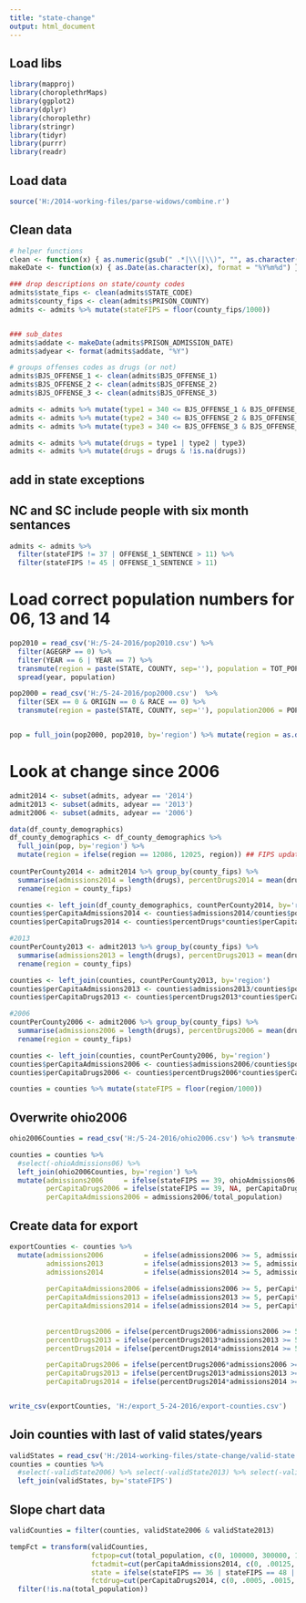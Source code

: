 ---
title: "state-change"
output: html_document
---

## Load libs
```{r, echo=FALSE, warning=FALSE}
library(mapproj)
library(choroplethrMaps)
library(ggplot2)
library(dplyr)
library(choroplethr)
library(stringr)
library(tidyr)
library(purrr)
library(readr)
```

## Load data
```{r}
source('H:/2014-working-files/parse-widows/combine.r')
```

## Clean data
```{r}
# helper functions
clean <- function(x) { as.numeric(gsub(" .*|\\(|\\)", "", as.character(x))) }
makeDate <- function(x) { as.Date(as.character(x), format = "%Y%m%d") } 

### drop descriptions on state/county codes
admits$state_fips <- clean(admits$STATE_CODE)
admits$county_fips <- clean(admits$PRISON_COUNTY)
admits <- admits %>% mutate(stateFIPS = floor(county_fips/1000))


### sub_dates 
admits$addate <- makeDate(admits$PRISON_ADMISSION_DATE)
admits$adyear <- format(admits$addate, "%Y")

# groups offenses codes as drugs (or not)
admits$BJS_OFFENSE_1 <- clean(admits$BJS_OFFENSE_1)
admits$BJS_OFFENSE_2 <- clean(admits$BJS_OFFENSE_2)
admits$BJS_OFFENSE_3 <- clean(admits$BJS_OFFENSE_3)

admits <- admits %>% mutate(type1 = 340 <= BJS_OFFENSE_1 & BJS_OFFENSE_1 <= 450)
admits <- admits %>% mutate(type2 = 340 <= BJS_OFFENSE_2 & BJS_OFFENSE_2 <= 450)
admits <- admits %>% mutate(type3 = 340 <= BJS_OFFENSE_3 & BJS_OFFENSE_3 <= 450)

admits <- admits %>% mutate(drugs = type1 | type2 | type3)
admits <- admits %>% mutate(drugs = drugs & !is.na(drugs))
```

## add in state exceptions

## NC and SC include people with six month sentances
```{r}
admits <- admits %>% 
  filter(stateFIPS != 37 | OFFENSE_1_SENTENCE > 11) %>%
  filter(stateFIPS != 45 | OFFENSE_1_SENTENCE > 11) 
```

# Load correct population numbers for 06, 13 and 14
```{r}
pop2010 = read_csv('H:/5-24-2016/pop2010.csv') %>% 
  filter(AGEGRP == 0) %>%
  filter(YEAR == 6 | YEAR == 7) %>%
  transmute(region = paste(STATE, COUNTY, sep=''), population = TOT_POP, year = paste('population', YEAR + 2007, sep='')) %>%
  spread(year, population)

pop2000 = read_csv('H:/5-24-2016/pop2000.csv')  %>%
  filter(SEX == 0 & ORIGIN == 0 & RACE == 0) %>%
  transmute(region = paste(STATE, COUNTY, sep=''), population2006 = POPESTIMATE2006)


pop = full_join(pop2000, pop2010, by='region') %>% mutate(region = as.double(region))
```

# Look at change since 2006
```{r}
admit2014 <- subset(admits, adyear == '2014')
admit2013 <- subset(admits, adyear == '2013')
admit2006 <- subset(admits, adyear == '2006')

data(df_county_demographics)
df_county_demographics <- df_county_demographics %>%
  full_join(pop, by='region') %>%
  mutate(region = ifelse(region == 12086, 12025, region)) ## FIPS updated in 90s; not changed in NCRP data
  
countPerCounty2014 <- admit2014 %>% group_by(county_fips) %>%
  summarise(admissions2014 = length(drugs), percentDrugs2014 = mean(drugs), state2014 = first(STATE_CODE), state_fips2014 = first(state_fips)) %>%
  rename(region = county_fips)

counties <- left_join(df_county_demographics, countPerCounty2014, by='region')
counties$perCapitaAdmissions2014 <- counties$admissions2014/counties$population2014
counties$perCapitaDrugs2014 <- counties$percentDrugs*counties$perCapitaAdmissions

#2013
countPerCounty2013 <- admit2013 %>% group_by(county_fips) %>%
  summarise(admissions2013 = length(drugs), percentDrugs2013 = mean(drugs), state2013 = first(STATE_CODE), state_fips2013 = first(state_fips)) %>%
  rename(region = county_fips)

counties <- left_join(counties, countPerCounty2013, by='region')
counties$perCapitaAdmissions2013 <- counties$admissions2013/counties$population2013
counties$perCapitaDrugs2013 <- counties$percentDrugs2013*counties$perCapitaAdmissions2013

#2006
countPerCounty2006 <- admit2006 %>% group_by(county_fips) %>%
  summarise(admissions2006 = length(drugs), percentDrugs2006 = mean(drugs), state2006 = first(STATE_CODE), state_fips2006 = first(state_fips)) %>%
  rename(region = county_fips)

counties <- left_join(counties, countPerCounty2006, by='region')
counties$perCapitaAdmissions2006 <- counties$admissions2006/counties$population2006
counties$perCapitaDrugs2006 <- counties$percentDrugs2006*counties$perCapitaAdmissions2006

counties = counties %>% mutate(stateFIPS = floor(region/1000))
```

## Overwrite ohio2006
```{r}
ohio2006Counties = read_csv('H:/5-24-2016/ohio2006.csv') %>% transmute(region = region, ohioAdmissions06 = ohioAdmissions06)

counties = counties %>% 
  #select(-ohioAdmissions06) %>% 
  left_join(ohio2006Counties, by='region') %>% 
  mutate(admissions2006     = ifelse(stateFIPS == 39, ohioAdmissions06, admissions2006),
         perCapitaDrugs2006 = ifelse(stateFIPS == 39, NA, perCapitaDrugs2006),
         perCapitaAdmissions2006 = admissions2006/total_population)
```

## Create data for export
```{r}
exportCounties <- counties %>% 
  mutate(admissions2006          = ifelse(admissions2006 >= 5, admissions2006, NA),
         admissions2013          = ifelse(admissions2013 >= 5, admissions2013, NA),
         admissions2014          = ifelse(admissions2014 >= 5, admissions2014, NA),
         
         perCapitaAdmissions2006 = ifelse(admissions2006 >= 5, perCapitaAdmissions2006, NA),
         perCapitaAdmissions2013 = ifelse(admissions2013 >= 5, perCapitaAdmissions2013, NA),
         perCapitaAdmissions2014 = ifelse(admissions2014 >= 5, perCapitaAdmissions2014, NA),
         
         
         percentDrugs2006 = ifelse(percentDrugs2006*admissions2006 >= 5, percentDrugs2006, NA),
         percentDrugs2013 = ifelse(percentDrugs2013*admissions2013 >= 5, percentDrugs2013, NA),
         percentDrugs2014 = ifelse(percentDrugs2014*admissions2014 >= 5, percentDrugs2014, NA),

         perCapitaDrugs2006 = ifelse(percentDrugs2006*admissions2006 >= 5, perCapitaDrugs2006, NA),
         perCapitaDrugs2013 = ifelse(percentDrugs2013*admissions2013 >= 5, perCapitaDrugs2013, NA),
         perCapitaDrugs2014 = ifelse(percentDrugs2014*admissions2014 >= 5, perCapitaDrugs2014, NA))


write_csv(exportCounties, 'H:/export_5-24-2016/export-counties.csv')
```

## Join counties with last of valid states/years
```{r}
validStates = read_csv('H:/2014-working-files/state-change/valid-state.csv')
counties = counties %>% 
  #select(-validState2006) %>% select(-validState2013) %>% select(-validState2014) %>% 
  left_join(validStates, by='stateFIPS')
```

## Slope chart data
```{r}
validCounties = filter(counties, validState2006 & validState2013)

tempFct = transform(validCounties, 
                    fctpop=cut(total_population, c(0, 100000, 300000, 10000000)), 
                    fctadmit=cut(perCapitaAdmissions2014, c(0, .00125, .0025, .1)), 
                    state = ifelse(stateFIPS == 36 | stateFIPS == 48 | stateFIPS == 6, state2014, 'other'), 
                    fctdrug=cut(perCapitaDrugs2014, c(0, .0005, .0015, .1))) %>% 
  filter(!is.na(total_population))
```
